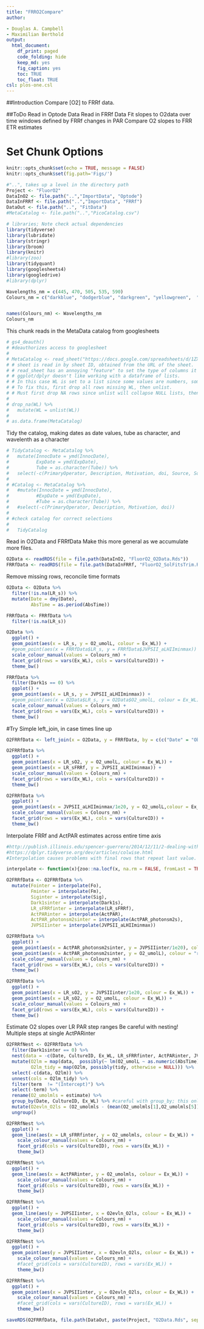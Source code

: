 ```yaml
---
title: "FRRO2Compare"
author:

- Douglas A. Campbell
- Maximilian Berthold
output:
  html_document:
    df_print: paged
    code_folding: hide
    keep_md: yes
    fig_caption: yes
    toc: TRUE
    toc_float: TRUE
csl: plos-one.csl
---
```


##Introduction
Compare [O2] to FRRf data.

##ToDo
Read in Optode Data
Read in FRRf Data
Fit slopes to O2data over time windows defined by FRRf changes in PAR
Compare O2 slopes to FRR ETR estimates


# Set Chunk Options
```r
knitr::opts_chunk$set(echo = TRUE, message = FALSE)
knitr::opts_chunk$set(fig.path='Figs/')
```

```r
#"..", takes up a level in the directory path
Project <- "FluorO2"
DataInO2 <- file.path("..","ImportData", "Optode")
DataInFRRf <- file.path("..","ImportData", "FRRf")
DataOut <- file.path("..", "FitData")
#MetaCatalog <- file.path("..","PicoCatalog.csv")

```

```r
# libraries; Note check actual dependencies
library(tidyverse)
library(lubridate)
library(stringr)
library(broom)
library(knitr)
#library(zoo)
library(tidyquant)
library(googlesheets4)
library(googledrive)
#library(dplyr)
```

```r
Wavelengths_nm = c(445, 470, 505, 535, 590)
Colours_nm = c("darkblue", "dodgerblue", "darkgreen", "yellowgreen",  "darkorange")


names(Colours_nm) <- Wavelengths_nm
Colours_nm

```

This chunk reads in the MetaData catalog from googlesheets 
```r
# gs4_deauth()
# #deauthorizes access to googlesheet
# 
# MetaCatalog <- read_sheet("https://docs.google.com/spreadsheets/d/1ZXpwR7Gfto-uRzVdXzMpQF4frbrvMLH_IyLqonFZRSw/edit#gid=0") %>%
# # sheet is read in by sheet ID, obtained from the URL of the sheet.
# # read_sheet has an annoying "feature" to set the type of columns it can't parse to a list.
# # ggplot/dplyr doesn't like working with a dataframe of lists.
# # In this case WL is set to a list since some values are numbers, some are strings, some are blank.
# # To fix this, first drop all rows missing WL, then unlist.
# # Must first drop NA rows since unlist will collapse NULL lists, then the unlisted WL is a shorter length than original WL column, which mutate doesn't like.
# 
# drop_na(WL) %>%
#   mutate(WL = unlist(WL))
# 
# as.data.frame(MetaCatalog)
```

Tidy the catalog, making dates as date values, tube as character, and wavelenth as a character
```r
# TidyCatalog <- MetaCatalog %>%
#   mutate(InnocDate = ymd(InnocDate),
#          ExpDate = ymd(ExpDate), 
#          Tube = as.character(Tube)) %>% 
#   select(-c(PrimaryOperator, Description, Motivation, doi, Source, SourceSalinity, Plate, Well))
# 
# #Catalog <- MetaCatalog %>%
#   #mutate(InnocDate = ymd(InnocDate),
#          #ExpDate = ymd(ExpDate),
#          #Tube = as.character(Tube)) %>%
#   #select(-c(PrimaryOperator, Description, Motivation, doi))
# 
# #check catalog for correct selections
# 
#   TidyCatalog
```



Read in O2Data and FRRfData
Make this more general as we accumulate more files.
```r
O2Data <- readRDS(file = file.path(DataInO2, "FluorO2_O2Data.Rds"))
FRRfData <- readRDS(file = file.path(DataInFRRf, "FluorO2_SolFitsTrim.Rds"))

```

Remove missing rows, reconcile time formats
```r
O2Data <- O2Data %>%
  filter(!is.na(LR_s)) %>%
  mutate(Date = dmy(Date),
         AbsTime = as.period(AbsTime))

FRRfData <- FRRfData %>%
  filter(!is.na(LR_s))
```

```r
O2Data %>%
  ggplot() +
  geom_point(aes(x = LR_s, y = O2_umolL, colour = Ex_WL)) +
  #geom_point(aes(x = FRRfData$LR_s, y = FRRfData$JVPSII_aLHIIminmax)) +
  scale_colour_manual(values = Colours_nm) +
  facet_grid(rows = vars(Ex_WL), cols = vars(CultureID)) +
  theme_bw()

FRRfData %>%
  filter(Dark1s == 0) %>%
  ggplot() +
  geom_point(aes(x = LR_s, y = JVPSII_aLHIIminmax)) +
  #geom_point(aes(x = O2Data$LR_s, y = O2Data$O2_umolL, colour = Ex_WL)) +
  scale_colour_manual(values = Colours_nm) +
  facet_grid(rows = vars(Ex_WL), cols = vars(CultureID)) +
  theme_bw()
```

#Try Simple left_join, in case times line up

```r
O2FRRfData <- left_join(x = O2Data, y = FRRfData, by = c(c("Date" = "ObsDate"), c("AbsTime" = "ObsTime"), "CultureID", "Ex_WL"), suffix = c("O2", "FRRf"), keep = FALSE)
```

```r
O2FRRfData %>%
  ggplot() +
  geom_point(aes(x = LR_sO2, y = O2_umolL, colour = Ex_WL)) +
  geom_point(aes(x = LR_sFRRf, y = JVPSII_aLHIIminmax)) +
  scale_colour_manual(values = Colours_nm) +
  facet_grid(rows = vars(Ex_WL), cols = vars(CultureID)) +
  theme_bw()

O2FRRfData %>%
  ggplot() +
  geom_point(aes(x = JVPSII_aLHIIminmax/1e20, y = O2_umolL,colour = Ex_WL)) +
  scale_colour_manual(values = Colours_nm) +
  facet_grid(rows = vars(Ex_WL), cols = vars(CultureID)) +
  theme_bw()

```

Interpolate FRRf and ActPAR estimates across entire time axis
```r
#http://publish.illinois.edu/spencer-guerrero/2014/12/11/2-dealing-with-missing-data-in-r-omit-approx-or-spline-part-1/
#https://dplyr.tidyverse.org/dev/articles/colwise.html
#Interpolation causes problems with final rows that repeat last value.

interpolate <- function(x){zoo::na.locf(x, na.rm = FALSE, fromLast = TRUE, type = "l", maxgap = Inf)}

O2FRRfData <- O2FRRfData %>%
  mutate(Fointer = interpolate(Fo),
         Fminter = interpolate(Fm),
         Siginter = interpolate(Sig),
         Dark1sinter = interpolate(Dark1s),
         LR_sFRRfinter = interpolate(LR_sFRRf),
         ActPARinter = interpolate(ActPAR),
         ActPAR_photonsm2sinter = interpolate(ActPAR_photonsm2s),
         JVPSIIinter = interpolate(JVPSII_aLHIIminmax))
```

```r
O2FRRfData %>%
  ggplot() +
  geom_point(aes(x = ActPAR_photonsm2sinter, y = JVPSIIinter/1e20), colour = "green") +
  geom_point(aes(x = ActPAR_photonsm2sinter, y = O2_umolL), colour = "red") +
  scale_colour_manual(values = Colours_nm) +
  facet_grid(rows = vars(Ex_WL), cols = vars(CultureID)) +
  theme_bw()

O2FRRfData %>%
  ggplot() +
  geom_point(aes(x = LR_sO2, y = JVPSIIinter/1e20, colour = Ex_WL)) +
  geom_point(aes(x = LR_sO2, y = O2_umolL, colour = Ex_WL)) +
  scale_colour_manual(values = Colours_nm) +
  facet_grid(rows = vars(Ex_WL), cols = vars(CultureID)) +
  theme_bw()
```

Estimate O2 slopes over LR PAR step ranges
Be careful with nesting!  Multiple steps at single ActPARinter
```r
O2FRRfNest <- O2FRRfData %>%
  filter(Dark1sinter == 0) %>%
  nest(data = -c(Date, CultureID, Ex_WL, LR_sFRRfinter, ActPARinter, JVPSIIinter)) %>%
  mutate(O2lm = map(data,  possibly(~ lm(O2_umolL ~ as.numeric(AbsTime), data = .x), otherwise = NULL)),
         O2lm_tidy = map(O2lm, possibly(tidy, otherwise = NULL))) %>%
  select(-c(data, O2lm)) %>%
  unnest(cols = O2lm_tidy) %>%
  filter(term  != "(Intercept)") %>%
  select(-term) %>%
  rename(O2_umolmls = estimate) %>%
  group_by(Date, CultureID, Ex_WL) %>% #careful with group_by; this only works with a single replication of each LR
  mutate(O2evln_O2ls = (O2_umolmls - (mean(O2_umolmls[1],O2_umolmls[5])))*6.022e17) %>%
  ungroup()

```

```r
O2FRRfNest %>%
  ggplot() +
  geom_line(aes(x = LR_sFRRfinter, y = O2_umolmls, colour = Ex_WL)) +
    scale_colour_manual(values = Colours_nm) +
    facet_grid(cols = vars(CultureID), rows = vars(Ex_WL)) +
    theme_bw()

O2FRRfNest %>%
  ggplot() +
  geom_line(aes(x = ActPARinter, y = O2_umolmls, colour = Ex_WL)) +
    scale_colour_manual(values = Colours_nm) +
    facet_grid(cols = vars(CultureID), rows = vars(Ex_WL)) +
    theme_bw()

O2FRRfNest %>%
  ggplot() +
  geom_line(aes(y = JVPSIIinter, x = O2evln_O2ls, colour = Ex_WL)) +
    scale_colour_manual(values = Colours_nm) +
    facet_grid(cols = vars(CultureID), rows = vars(Ex_WL)) +
    theme_bw()

O2FRRfNest %>%
  ggplot() +
  geom_point(aes(y = JVPSIIinter, x = O2evln_O2ls, colour = Ex_WL)) +
    scale_colour_manual(values = Colours_nm) +
    #facet_grid(cols = vars(CultureID), rows = vars(Ex_WL)) +
    theme_bw()

O2FRRfNest %>%
  ggplot() +
  geom_point(aes(x = JVPSIIinter, y = O2evln_O2ls, colour = Ex_WL)) +
    scale_colour_manual(values = Colours_nm) +
    #facet_grid(cols = vars(CultureID), rows = vars(Ex_WL)) +
    theme_bw()
```

```r
saveRDS(O2FRRfData, file.path(DataOut, paste(Project, "O2Data.Rds", sep = "_"), fsep = .Platform$file.sep))
```


